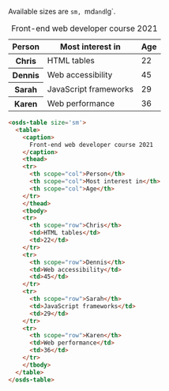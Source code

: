 
Available sizes are `sm, `md` and `lg`.

<Canvas withSource="none">
  <div style={{ height: '800px' }}>
    <osds-table size='sm'>
      <table>
        <caption>
          Front-end web developer course 2021
        </caption>
        <thead>
        <tr>
          <th scope="col">Person</th>
          <th scope="col">Most interest in</th>
          <th scope="col">Age</th>
        </tr>
        </thead>
        <tbody>
        <tr>
          <th scope="row">Chris</th>
          <td>HTML tables</td>
          <td>22</td>
        </tr>
        <tr>
          <th scope="row">Dennis</th>
          <td>Web accessibility</td>
          <td>45</td>
        </tr>
        <tr>
          <th scope="row">Sarah</th>
          <td>JavaScript frameworks</td>
          <td>29</td>
        </tr>
        <tr>
          <th scope="row">Karen</th>
          <td>Web performance</td>
          <td>36</td>
        </tr>
        </tbody>
      </table>
    </osds-table>
  </div>
</Canvas >

```html
<osds-table size='sm'>
  <table>
    <caption>
      Front-end web developer course 2021
    </caption>
    <thead>
    <tr>
      <th scope="col">Person</th>
      <th scope="col">Most interest in</th>
      <th scope="col">Age</th>
    </tr>
    </thead>
    <tbody>
    <tr>
      <th scope="row">Chris</th>
      <td>HTML tables</td>
      <td>22</td>
    </tr>
    <tr>
      <th scope="row">Dennis</th>
      <td>Web accessibility</td>
      <td>45</td>
    </tr>
    <tr>
      <th scope="row">Sarah</th>
      <td>JavaScript frameworks</td>
      <td>29</td>
    </tr>
    <tr>
      <th scope="row">Karen</th>
      <td>Web performance</td>
      <td>36</td>
    </tr>
    </tbody>
  </table>
</osds-table>
```
